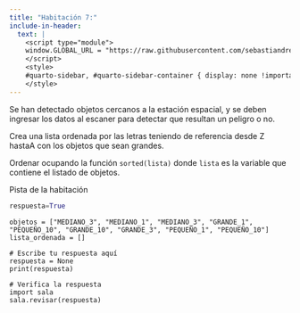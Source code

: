 ```yaml
---
title: "Habitación 7:"
include-in-header:
  text: |
    <script type="module">
    window.GLOBAL_URL = "https://raw.githubusercontent.com/sebastiandres/pyscape/refs/heads/main/quarto/rooms/template.py";
    </script>
    <style>
    #quarto-sidebar, #quarto-sidebar-container { display: none !important; }
    </style>
---
```


Se han detectado objetos cercanos a la estación espacial, y se deben ingresar los datos al escaner para detectar que resultan un peligro o no.

Crea una lista ordenada por las letras teniendo de referencia desde Z hastaA con los objetos que sean grandes.

<div class="alert alert-info">
Ordenar ocupando la función `sorted(lista)` donde `lista` es la variable que contiene el listado de objetos.
</div>

::: {.callout-tip title="Pista" collapse="true"}
Pista de la habitación

```python 
respuesta=True
```
:::

```pyodide-python
objetos = ["MEDIANO_3", "MEDIANO_1", "MEDIANO_3", "GRANDE_1", "PEQUEÑO_10", "GRANDE_10", "GRANDE_3", "PEQUEÑO_1", "PEQUEÑO_10"]
lista_ordenada = []

# Escribe tu respuesta aquí
respuesta = None
print(respuesta)

# Verifica la respuesta
import sala
sala.revisar(respuesta)
```